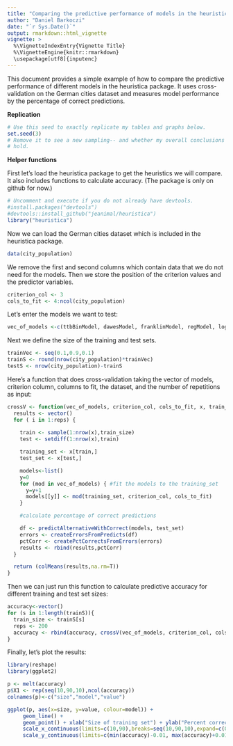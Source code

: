 ```yaml
---
title: "Comparing the predictive performance of models in the heuristica package"
author: "Daniel Barkoczi"
date: "`r Sys.Date()`"
output: rmarkdown::html_vignette
vignette: >
  %\VignetteIndexEntry{Vignette Title}
  %\VignetteEngine{knitr::rmarkdown}
  \usepackage[utf8]{inputenc}
---
```


This document provides a simple example of how to compare the predictive performance of different models in the heuristica package. It uses cross-validation on the German cities dataset and measures model performance by the percentage of correct predictions.

**Replication**

```r
# Use this seed to exactly replicate my tables and graphs below.
set.seed(3)
# Remove it to see a new sampling-- and whether my overall conclusions still
# hold.

```
**Helper functions**

First let's load the heuristica package to get the heuristics we will compare.  It also includes functions to calculate accuracy.  (The package is only on github for now.)

```r
# Uncomment and execute if you do not already have devtools.
#install.packages("devtools") 
#devtools::install_github("jeanimal/heuristica")
library("heuristica")
```

Now we can load the German cities dataset which is included in the heuristica package.

```r
data(city_population)
```

We remove the first and second columns which contain data that we do not need for the models.
Then we store the position of the criterion values and the predictor variables.
```r
criterion_col <- 3
cols_to_fit <- 4:ncol(city_population)
```
Let's enter the models we want to test:
```r
vec_of_models <-c(ttbBinModel, dawesModel, franklinModel, regModel, logRegModel)
```
Next we define the size of the training and test sets.
```r
trainVec <- seq(0.1,0.9,0.1)
trainS <- round(nrow(city_population)*trainVec)
testS <- nrow(city_population)-trainS
```
Here's a function that does cross-validation taking the vector of models, criterion column, columns to fit, the dataset, and the number of repetitions as input:
```r
crossV <- function(vec_of_models, criterion_col, cols_to_fit, x, train_size, reps) {
  results <- vector()
  for ( i in 1:reps) {
  
    train <- sample(1:nrow(x),train_size)
    test <- setdiff(1:nrow(x),train)

    training_set <- x[train,]
    test_set <- x[test,]

    models<-list()
    y=0
    for (mod in vec_of_models) { #fit the models to the training_set
      y=y+1
      models[[y]] <- mod(training_set, criterion_col, cols_to_fit)
    }

    #calculate percentage of correct predictions

    df <- predictAlternativeWithCorrect(models, test_set)
    errors <- createErrorsFromPredicts(df)
    pctCorr <- createPctCorrectsFromErrors(errors)
    results <- rbind(results,pctCorr)
  }

  return (colMeans(results,na.rm=T))
}  
```
Then we can just run this function to calculate predictive accuracy for different training and test set sizes:
```r
accuracy<-vector()
for (s in 1:length(trainS)){
  train_size <- trainS[s]
  reps <- 200
  accuracy <- rbind(accuracy, crossV(vec_of_models, criterion_col, cols_to_fit, city_population, train_size, reps))
}
```
Finally, let's plot the results:
```r
library(reshape)
library(ggplot2)

p <- melt(accuracy)
p$X1 <- rep(seq(10,90,10),ncol(accuracy))
colnames(p)<-c("size","model","value")

ggplot(p, aes(x=size, y=value, colour=model)) + 
     geom_line() +
     geom_point() + xlab("Size of training set") + ylab("Percent correct")+
     scale_x_continuous(limits=c(10,90),breaks=seq(10,90,10),expand=c(0.01,0.01)) +
     scale_y_continuous(limits=c(min(accuracy)-0.01, max(accuracy)+0.01),breaks=seq(0.6,0.8, 0.1),expand=c(0.01,0.01))

```
